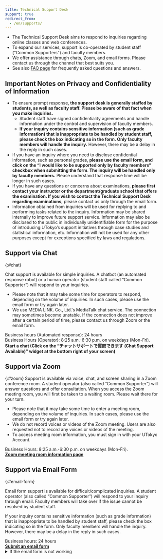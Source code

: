 ```yaml
---
title: Technical Support Desk
support: true
redirect_from:
  - /en/supports/
---
```



<Emergency />


* The Technical Support Desk aims to respond to inquiries regarding online classes and web conferences.
* To expand our services, support is co-operated by student staff ("Common Supporters") and faculty members.
* We offer assistance through chats, Zoom, and email forms. Please contact us through the channel that best suits you. 
* See also [FAQ page](/en/faq/) for frequently asked questions and answers.


## Important Notes on Privacy and Confidentiality of Information 

* To ensure prompt response, **the support desk is generally staffed by students, as well as faculty staff. Please be aware of that fact when you make inquiries.**
    * Student staff have signed confidentiality agreements and handle information under the control and supervision of faculty members.
    * **If your inquiry contains sensitive information (such as grade information) that is inappropriate to be handled by student staff, please check the box indicating so in the form. Only faculty members will handle the inquiry.** However, there may be a delay in the reply in such cases.
* If you have an inquiry where you need to disclose confidential information, such as personal grades, **please use the email form, and click on the “I would like to be supported only by faculty members” checkbox when submitting the form. The inquiry will be handled only by faculty members.** Please understand that response time will be longer in such cases. 
* If you have any questions or concerns about examinations, **please first contact your instructor or the department/graduate school that offers the examination. If you wish to contact the Technical Support Desk regarding examinations**, please contact us only through the email form. 
* Information obtained from inquiries will be used for replying to and performing tasks related to the inquiry. Information may be shared internally to improve future support service. Information may also be disclosed to the public in individually unidentifiable form for the purpose of introducing UTokyo’s support initiatives through case studies and statistical information, etc. Information will not be used for any other purposes except for exceptions specified by laws and regulations.

## Support via Chat
{:#chat}

Chat support is available for simple inquiries. A chatbot (an automated response robot) or a human operator (student staff called “Common Supporter”) will respond to your inquiries.

* Please note that it may take some time for operators to respond, depending on the volume of inquiries. In such cases, please use the email form or try again later. 
* We use MEDiA LiNK. Co., Ltd.'s MediaTalk chat service. The connection may sometimes become unstable. If the connection does not improve after a certain period of time, please contact us through Zoom or the email form. 

<div>Business hours (Automated response): 24 hours</div>
<div>Business Hours (Operator): 8:25 a.m.-6:30 p.m. on weekdays (Mon-Fri).</div>

<b class="box center">
Start a chat (Click on the “チャットサポートで質問できます (Chat Support Available)” widget at the bottom right of your screen)
</b>


## Support via Zoom
{:#zoom}
Support is available via voice, chat, and screen sharing in a Zoom conference room. A student operator (also called “Common Supporter”) will answer questions and offer consultation.
When you access the Zoom meeting room, you will first be taken to a waiting room. Please wait there for your turn.
* Please note that it may take some time to enter a meeting room, depending on the volume of inquiries. In such cases, please use the email form or try again later. 
* We do not record voices or videos of the Zoom meeting. Users are also requested not to record any voices or videos of the meeting.
* To access meeting room information, you must sign in with your UTokyo Account.

<div>Business Hours: 8:25 a.m.-6:30 p.m. on weekdays (Mon-Fri).</div>

<b class="box center">
<a href="https://univtokyo.sharepoint.com/sites/utokyoaccount/SitePages/Support.aspx">Zoom meeting room information page</a> 
</b>


## Support via Email Form
{:#email-form}

Email form support is available for difficult/complicated inquiries. A student operator (also called “Common Supporter”) will respond to your inquiry through email. Faculty members will take over if the issue cannot be resolved by student staff.

If your inquiry contains sensitive information (such as grade information) that is inappropriate to be handled by student staff, please check the box indicating so in the form. Only faculty members will handle the inquiry. However, there may be a delay in the reply in such cases.

<div>Business hours: 24 hours</div>

<b class="box center">
<a href="https://forms.gle/CHuYRpKuoULaUdgu9">Submit an email form</a>
</b>


<details>
<summary>If the email form is not working</summary>

If the email form is not working, please send a direct email to utelecon-inquiries@googlegroups.com. The email will first be checked by faculty staff and, if appropriate, will be passed on to student staff.

Please include the following information in your email:

- **Name**
- **10-digits Common ID** (If you don't know, please leave it blank.)
- **Faculty or Graduate School**
- **Position**: Select from the following.
    - Student (new student)
    - Student (current student)
    - Full-time academic staff
    - Part-time academic staff
    - Non-academic staff
    - Others (please specify)
- **Grade or title**
- Content of inquiry: Please describe in as much detail as possible **what you were trying to do and what problems you are experiencing**. If you referred to any materials or websites attempting to resolve the issue, please provide them too.
- If you are having trouble entering a class, please provide information about the class (such as the date, period, subject name, and instructor's name) as much as you know.
- If the problem is related to Zoom, please indicate what the "Sign-in email address" on the Zoom profile page says (if you are unable to sign in or cannot confirm otherwise, please state so).

</details>
